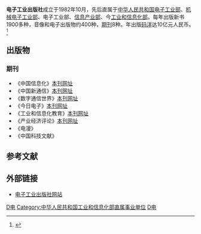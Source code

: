 {{primarysources|time=2018-05-24T07:51:00+00:00}}
{{Infobox_Company
|company_name   = 电子工业出版社
|company_name_en= Publishing House of Electronics Industry (PHEI)
|company_logo   = 
|company_slogan = 
|location       = {{CHN}}[[北京市|北京市]][[海淀区|海淀区]][[万寿路|万寿路]][[南口金家村|南口金家村]]288号[[华信大厦|华信大厦]]
|industry       = [[图书出版|图书出版]]
|subsid         = 
|homepage       = [http://www.phei.com.cn/ 电子工业出版社网站]
}}

'''电子工业出版社'''成立于1982年10月，先后直属于[[中华人民共和国电子工业部|中华人民共和国电子工业部]]、[[机械电子工业部|机械电子工业部]]、电子工业部、[[信息产业部|信息产业部]]、今[[工业和信息化部|工业和信息化部]]。每年出版新书1900多种，音像和电子出版物约400种，[[期刊|期刊]]8种。年出版[[码洋|码洋]]达10亿元人民币。<ref>{{Cite web |url=http://www.phei.com.cn/intro/intro.html |title=http://www.phei.com.cn/intro/intro.html |accessdate=2009-04-09 |archive-date=2009-04-21 |archive-url=https://web.archive.org/web/20090421021923/http://www.phei.com.cn/intro/intro.html |dead-url=no }}</ref>

== 出版物 ==
=== 期刊 ===
*《中国信息化》[https://web.archive.org/web/20140625153920/http://www.ichina.net.cn/ 本刊网址]
*《中国新通信》[http://www.telenews.com.cn/ 本刊网址] {{Wayback|url=http://www.telenews.com.cn/ |date=20140625154757 }}
*《数字通信世界》[http://www.dcw.org.cn/ 本刊网址] {{Wayback|url=http://www.dcw.org.cn/ |date=20140625051701 }}
*《今日电子》[http://www.epc.com.cn/ 本刊网址] {{Wayback|url=http://www.epc.com.cn/ |date=20140625064433 }}
*《工业和信息化教育》[https://web.archive.org/web/20140701162347/http://www.iite.com.cn/ 本刊网址]
*《产业经济评论》[http://xdch.cbpt.cnki.net/WKD/WebPublication/index.aspx?mid=xdch 本刊网址] {{Wayback|url=http://xdch.cbpt.cnki.net/WKD/WebPublication/index.aspx?mid=xdch |date=20191214163420 }}
*《电漫》
*《中国科技文献》

== 参考文献 ==
{{Reflist}}

== 外部链接 ==
* [http://www.phei.com.cn/ 电子工业出版社网站] {{Wayback|url=http://www.phei.com.cn/ |date=20090404111937 }}

{{规范控制}}

[[Category:中華人民共和國出版社|D电]]
[[Category:中华人民共和国工业和信息化部直属事业单位|Category:中华人民共和国工业和信息化部直属事业单位]]
[[Category:1982年成立的公司|D电]]